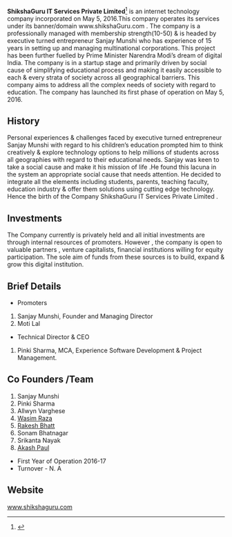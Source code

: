 

'''ShikshaGuru IT Services Private Limited '''<ref>{{Cite web|title = Educational Portal Explorer - ProPublica|url = https://www.shikshaguru.com |website = ProPublica|accessdate = 2016-5-05}}</ref> is an internet technology company incorporated on May 5, 2016.This company operates its services under its banner/domain www.shikshaGuru.com  . The company is a professionally managed  with membership strength(10-50) & is headed by executive turned entrepreneur Sanjay Munshi  who has experience of 15 years  in setting up and managing multinational corporations. This project has been further fuelled by Prime Minister Narendra Modi’s dream of digital India. The company is in a startup stage and primarily driven by social cause of simplifying educational process and making it easily accessible to each & every strata of society across all geographical barriers. This company aims to address all the complex needs of society with regard to education. The company has launched its first phase of operation on May 5, 2016.

== History ==

Personal experiences & challenges faced by executive turned entrepreneur Sanjay Munshi with regard to his children’s education prompted him to think creatively & explore technology options to help millions of students across all geographies with regard to their educational needs. Sanjay  was keen to take a social cause and make it his mission of life .He found this lacuna in the system  an appropriate social cause that needs attention. He decided to integrate all the elements including students, parents, teaching faculty, education industry & offer them  solutions using cutting edge technology. Hence the birth of  the Company  ShikshaGuru IT Services Private Limited .

== Investments ==

The Company currently is privately held and all initial investments are through internal resources of promoters. However , the company is open to valuable partners , venture capitalists, financial institutions willing for equity participation. The sole aim of funds from these sources is to build, expand & grow this digital institution.

== Brief Details ==

*Promoters

# Sanjay Munshi, Founder and Managing Director
# Moti  Lal

*Technical Director & CEO

#Pinki Sharma, MCA, Experience Software Development & Project Management.

== Co Founders /Team ==

#Sanjay Munshi
#Pinki Sharma 
#Allwyn Varghese
#[https://www.facebook.com/raj.wasim.1 Wasim Raza ]
#[https://www.facebook.com/bhattrk94 Rakesh Bhatt] 
#Sonam  Bhatnagar
#Srikanta Nayak
#[https://www.linkedin.com/in/akash-paul-3aa91b43 Akash Paul]


*First Year of Operation 2016-17
*Turnover -   N. A

== Website ==

[http://www.shikshaguru.com www.shikshaguru.com]